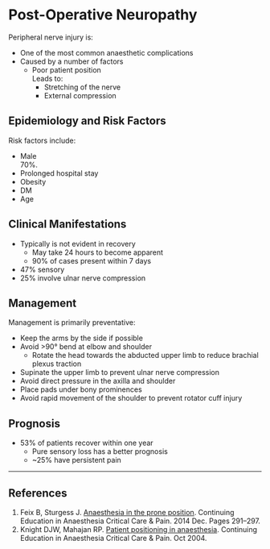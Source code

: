 # Post-Operative Neuropathy


Peripheral nerve injury is:

* One of the most common anaesthetic complications
* Caused by a number of factors
	* Poor patient position\
	Leads to:
		* Stretching of the nerve
		* External compression


## Epidemiology and Risk Factors

Risk factors include:

* Male\
70%.
* Prolonged hospital stay
* Obesity
* DM
* Age


## Clinical Manifestations

* Typically is not evident in recovery\
	* May take 24 hours to become apparent
	* 90% of cases present within 7 days
* 47% sensory
* 25% involve ulnar nerve compression

## Management

Management is primarily preventative:

* Keep the arms by the side if possible
* Avoid >90° bend at elbow and shoulder
	* Rotate the head towards the abducted upper limb to reduce brachial plexus traction
* Supinate the upper limb to prevent ulnar nerve compression
* Avoid direct pressure in the axilla and shoulder
* Place pads under bony prominences
* Avoid rapid movement of the shoulder to prevent rotator cuff injury

## Prognosis

* 53% of patients recover within one year
	* Pure sensory loss has a better prognosis
	* ~25% have persistent pain

---

## References

1. Feix B, Sturgess J. [Anaesthesia in the prone position](https://academic.oup.com/bjaed/article/14/6/291/247907). Continuing Education in Anaesthesia Critical Care & Pain. 2014 Dec. Pages 291–297.
2. Knight DJW, Mahajan RP. [Patient positioning in anaesthesia](https://academic.oup.com/bjaed/article/4/5/160/291023). Continuing Education in Anaesthesia Critical Care & Pain. Oct 2004.